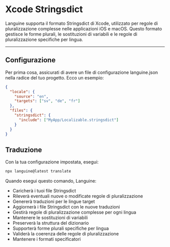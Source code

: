 # Xcode Stringsdict

Languine supporta il formato Stringsdict di Xcode, utilizzato per regole di pluralizzazione complesse nelle applicazioni iOS e macOS. Questo formato gestisce le forme plurali, le sostituzioni di variabili e le regole di pluralizzazione specifiche per lingua.

---

## Configurazione

Per prima cosa, assicurati di avere un file di configurazione languine.json nella radice del tuo progetto. Ecco un esempio:

```json
{
  "locale": {
    "source": "en",
    "targets": ["sv", "de", "fr"]
  },
  "files": {
    "stringsdict": {
      "include": ["MyApp/Localizable.stringsdict"]
    }
  }
}
```

## Traduzione

Con la tua configurazione impostata, esegui:

```bash
npx languine@latest translate
```

Quando esegui questo comando, Languine:

- Caricherà i tuoi file Stringsdict
- Rileverà eventuali nuove o modificate regole di pluralizzazione
- Genererà traduzioni per le lingue target
- Aggiornerà i file Stringsdict con le nuove traduzioni
- Gestirà regole di pluralizzazione complesse per ogni lingua
- Mantenere le sostituzioni di variabili
- Preserverà la struttura del dizionario
- Supporterà forme plurali specifiche per lingua
- Validerà la coerenza delle regole di pluralizzazione
- Mantenere i formati specificatori
